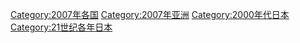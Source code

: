 {{Commonscat|2007 in Japan}}
{{Year by category
|m=2
|c=0
|d=0
|y=7
|cat=日本
|sortkey=Japan
|parent=21世纪各年日本
|subcat=2007年亚洲
}}

[[Category:2007年各国|Category:2007年各国]]
[[Category:2007年亚洲|Category:2007年亚洲]]
[[Category:2000年代日本|Category:2000年代日本]]
[[Category:21世纪各年日本|Category:21世纪各年日本]]